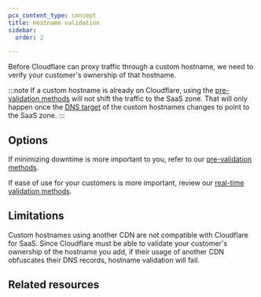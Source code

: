 ```yaml
---
pcx_content_type: concept
title: Hostname validation
sidebar:
  order: 2

---
```



Before Cloudflare can proxy traffic through a custom hostname, we need to verify your customer's ownership of that hostname.

:::note
If a custom hostname is already on Cloudflare, using the [pre-validation methods](/cloudflare-for-platforms/cloudflare-for-saas/domain-support/hostname-validation/pre-validation/) will not shift the traffic to the SaaS zone. That will only happen once the [DNS target](/cloudflare-for-platforms/cloudflare-for-saas/start/getting-started/#3-have-customer-create-cname-record) of the custom hostnames changes to point to the SaaS zone.
:::

## Options

If minimizing downtime is more important to you, refer to our [pre-validation methods](/cloudflare-for-platforms/cloudflare-for-saas/domain-support/hostname-validation/pre-validation/).

If ease of use for your customers is more important, review our [real-time validation methods](/cloudflare-for-platforms/cloudflare-for-saas/domain-support/hostname-validation/realtime-validation/).

## Limitations

Custom hostnames using another CDN are not compatible with Cloudflare for SaaS. Since Cloudflare must be able to validate your customer's ownership of the hostname you add, if their usage of another CDN obfuscates their DNS records, hostname validation will fail.

## Related resources

<DirectoryListing />